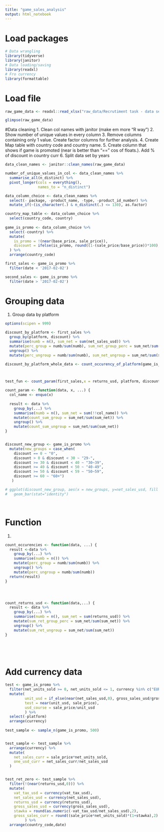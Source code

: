 ```yaml
---
title: "game_sales_analysis"
output: html_notebook
---
```


# Load packages

```r
# Data wrangling
library(tidyverse)
library(janitor)
# Data loading/saving
library(readxl)
# Fro currency
library(formattable)

```

# Load file

```r
raw_game_data <- readxl::read_xlsx("raw_data/Recrutiment task - data set.xlsx")

glimpse(raw_game_data)
```

#Data cleaning
1. Clean col names with janitor (make em more "R way")
2. Show number of unique values in every column 
3. Remove columns containing only 1 value. Create factor columns for further analysis. 
4. Create Map table with country code and country name.
5. Create column that shows if game is promoted (near is better than "==" cos of floats.). Add % of discount in country curr
6. Split data set by years 

```r
data_clean_names <- janitor::clean_names(raw_game_data)

number_of_unique_values_in_col <- data_clean_names %>% 
  summarise_all(n_distinct) %>%
  pivot_longer(cols = everything(),
               names_to = "n_distinct")

data_column_choice <- data_clean_names %>%
  select(- package, -product_name, -type, -product_id_number) %>%
  mutate_if(~(is_character(.) & n_distinct(.) <= 130), as.factor)

country_map_table <- data_column_choice %>%
  select(country_code, country)
                
game_is_promo <- data_column_choice %>%
  select(-country) %>%
  mutate(
    is_promo = !(near(base_price, sale_price)),
    discount = ifelse(is_promo, round((1-(sale_price/base_price))*100),0)
  ) %>%
  arrange(country_code)

first_sales <- game_is_promo %>%
  filter(date < '2017-02-02')

second_sales <- game_is_promo %>%
  filter(date > '2017-02-02')
```

# Grouping data 
1. Group data by platform 

```r
options(scipen = 999)

discount_by_platform <- first_sales %>%
  group_by(platform, discount) %>%
  summarise(numb = n(), sum_net = sum(net_sales_usd)) %>%
  mutate(perc_group = numb/sum(numb), sum_net_group_perc = sum_net/sum(sum_net)) %>%
  ungroup() %>%
  mutate(perc_ungroup = numb/sum(numb), sum_net_ungroup = sum_net/sum(sum_net))

discount_by_platform_whole_data <- count_occurency_of_platform(game_is_promo, platform, discount)



test_fun <- count_param(first_sales,x = returns_usd, platform, discount)

count_param <- function(data, x, ...) {
  col_name <- enquo(x)
  
  result <- data %>%
    group_by(...) %>%
    summarise(numb = n(), sum_net = sum(!!col_name)) %>%
    mutate(count_sum_group = sum_net/sum(sum_net)) %>%
    ungroup() %>%
    mutate(count_sum_ungroup = sum_net/sum(sum_net))
}


discount_new_group <- game_is_promo %>%
  mutate(new_groups = case_when(
    discount == 0 ~ "0",
    discount > 0 & discount < 30 ~ "29-",
    discount >= 30 & discount < 40 ~ "30~39",
    discount >= 40 & discount < 50 ~ "40-49",
    discount >= 50 & discount < 59 ~ "50~59",
    discount >= 60 ~ "60+")
   )

# ggplot(discount_new_group, aes(x = new_groups, y=net_sales_usd, fill = region )) + 
#   geom_bar(stat="identity")




```

# Function
1. 

```r
count_occurencies <- function(data, ...) {
  result <-data %>%
    group_by(...) %>%
    summarise(numb = n()) %>%
    mutate(perc_group = numb/sum(numb)) %>%
    ungroup() %>%
    mutate(perc_ungroup = numb/sum(numb))
  return(result)
}




count_returns_usd <- function(data,...) {
  result <- data %>%
    group_by(...) %>%
    summarise(numb = n(), sum_net = sum(returns_usd)) %>%
    mutate(sum_ret_group_perc = sum_net/sum(sum_net)) %>%
    ungroup() %>%
    mutate(sum_ret_ungroup = sum_net/sum(sum_net))
}
  





```

# Add currency data

```r
test <- game_is_promo %>%
  filter(net_units_sold >= 0, net_units_sold <= 1, currency %in% c("EUR","USD")) %>%
  mutate(
         unit_usd = if_else(near(net_sales_usd,0), gross_sales_usd/gross_units_sold, net_sales_usd/net_units_sold),
         test = near(unit_usd, sale_price),
         usd_course = sale_price/unit_usd
         ) %>%
  select(-platform)
  arrange(currency)
  
test_sample <- sample_n(game_is_promo, 500)


test_sample <- test_sample %>%
  arrange(currency) %>%
  mutate(
    net_sales_curr = sale_price*net_units_sold,
    one_usd_curr = net_sales_curr/net_sales_usd
  )


test_ret_zero <- test_sample %>%
  filter(!(near(returns_usd,0))) %>%
  mutate(
    vat_tax_usd = currency(vat_tax_usd),
    net_sales_usd = currency(net_sales_usd),
    returns_usd = currency(returns_usd),
    gross_sales_usd = currency(gross_sales_usd),
    stawka = round(as.numeric(-vat_tax_usd/net_sales_usd),2),
    gross_sales_curr = round((sale_price*net_units_sold)*(1+stawka),2)
         ) %>%
  arrange(country_code,date)
```



